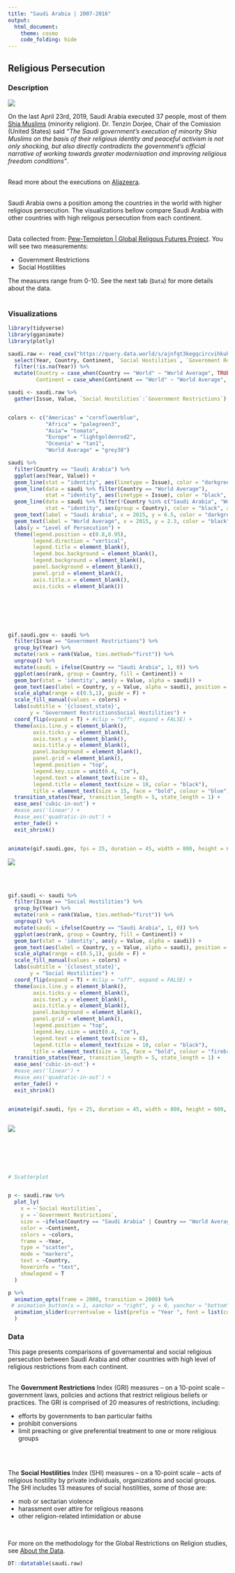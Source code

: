 ```yaml
---
title: "Saudi Arabia | 2007-2016"
output: 
  html_document:
    theme: cosmo
    code_folding: hide
---
```



## Religious Persecution {.tabset}

### Description

![](C:/DataScience/IntoData/Data wrangling and visualization/Religion Freedom/Saudi Arabia/saudiFlag.jpg)

On the last April 23rd, 2019, Saudi Arabia executed 37 people, most of them [Shia Muslims](https://www.cfr.org/backgrounder/shia-muslims-mideast) (minority religion). Dr. Tenzin Dorjee, Chair of the Comission (United States) said *"The Saudi government's execution of minority Shia Muslims on the basis of their religious identity and peaceful activism is not only shocking, but also directly contradicts the government's official narrative of working towards greater modernisation and improving religious freedom conditions"*. <br>
<br>


Read more about the executions on [Aljazeera](https://www.aljazeera.com/news/2019/04/commission-asks-punish-saudi-arabia-shia-executions-190427054817729.html). <br>
<br>

Saudi Arabia owns a position among the countries in the world with higher religious persecution. The visualizations bellow compare Saudi Arabia with other countries with high religous persecution from each continent. <br>
<br>

Data collected from: [Pew-Templeton | Global Religous Futures Project](http://www.globalreligiousfutures.org/). 
You will see two measurements: 

  * Government Restrictions
  * Social Hostilities
  
The measures range from 0-10. See the next tab (`Data`) for more details about the data. <br>
<br>


### Visualizations


```r
library(tidyverse)
library(gganimate)
library(plotly)
```

```r
saudi.raw <- read_csv("https://query.data.world/s/ajnfqt3kegqcircvihkuh7oosxm25o") %>% 
  select(Year, Country, Continent, `Social Hostilities`, `Government Restrictions`) %>% 
  filter(!is.na(Year)) %>% 
  mutate(Country = case_when(Country == "World" ~ "World Average", TRUE ~ Country),
         Continent = case_when(Continent == "World" ~ "World Average", TRUE ~ Continent))

saudi <- saudi.raw %>% 
  gather(Issue, Value, `Social Hostilities`:`Government Restrictions`)


colors <- c("Americas" = "cornflowerblue",
            "Africa" = "palegreen3",
            "Asia"= "tomato",
            "Europe" = "lightgoldenrod2",
            "Oceania" = "tan1",
            "World Average" = "grey30")

```





```r
saudi %>% 
  filter(Country == "Saudi Arabia") %>% 
  ggplot(aes(Year, Value)) +
  geom_line(stat = "identity", aes(linetype = Issue), color = "darkgreen", size = 1.2) +
  geom_line(data = saudi %>% filter(Country == "World Average"),
            stat = "identity", aes(linetype = Issue), color = "black", size = 1) +
  geom_line(data = saudi %>% filter(!Country %in% c("Saudi Arabia", "World Average")),
            stat = "identity", aes(group = Country), color = "black", alpha = .08) +
  geom_text(label = "Saudi Arabia", x = 2015, y = 6.5, color = "darkgreen", size = 3) +
  geom_text(label = "World Average", x = 2015, y = 2.3, color = "black", size = 3) +
  labs(y = "Level of Persecution") +
  theme(legend.position = c(0.8,0.95),
        legend.direction = "vertical",
        legend.title = element_blank(),
        legend.box.background = element_blank(),
        legend.background = element_blank(),
        panel.background = element_blank(),
        panel.grid = element_blank(),
        axis.title.x = element_blank(),
        axis.ticks = element_blank())

```


<br>
<br>
<br>
<br>



```r

gif.saudi.gov <- saudi %>% 
  filter(Issue == "Government Restrictions") %>% 
  group_by(Year) %>%
  mutate(rank = rank(Value, ties.method="first")) %>% 
  ungroup() %>% 
  mutate(saudi = ifelse(Country == "Saudi Arabia", 1, 0)) %>% 
  ggplot(aes(rank, group = Country, fill = Continent)) +
  geom_bar(stat = 'identity', aes(y = Value, alpha = saudi)) +
  geom_text(aes(label = Country, y = Value, alpha = saudi), position = position_dodge(0.1), size = 3) +
  scale_alpha(range = c(0.5,1), guide = F) +
  scale_fill_manual(values = colors) +
  labs(subtitle = '{closest_state}',
       y = "Government RestrictionsSocial Hostilities") +
  coord_flip(expand = T) + #clip = "off", expand = FALSE) +
  theme(axis.line.y = element_blank(),
        axis.ticks.y = element_blank(),
        axis.text.y = element_blank(),
        axis.title.y = element_blank(),
        panel.background = element_blank(),
        panel.grid = element_blank(),
        legend.position = "top",
        legend.key.size = unit(0.4, "cm"),
        legend.text = element_text(size = 8),
        legend.title = element_text(size = 10, color = "black"),
        title = element_text(size = 15, face = "bold", colour = "blue")) +
  transition_states(Year, transition_length = 5, state_length = 1) +
  ease_aes('cubic-in-out') +
  #ease_aes('linear') +
  #ease_aes('quadratic-in-out') +
  enter_fade() +
  exit_shrink()


animate(gif.saudi.gov, fps = 25, duration = 45, width = 800, height = 600, renderer = gifski_renderer("saudi_gov.gif"))

```





![](C:/DataScience/IntoData/Data wrangling and visualization/Religion Freedom/Saudi Arabia/saudi_gov.gif)

<br>
<br>




```r
gif.saudi <- saudi %>% 
  filter(Issue == "Social Hostilities") %>% 
  group_by(Year) %>%
  mutate(rank = rank(Value, ties.method="first")) %>% 
  ungroup() %>% 
  mutate(saudi = ifelse(Country == "Saudi Arabia", 1, 0)) %>% 
  ggplot(aes(rank, group = Country, fill = Continent)) +
  geom_bar(stat = 'identity', aes(y = Value, alpha = saudi)) +
  geom_text(aes(label = Country, y = Value, alpha = saudi), position = position_dodge(0.1), size = 3) +
  scale_alpha(range = c(0.5,1), guide = F) +
  scale_fill_manual(values = colors) +
  labs(subtitle = '{closest_state}',
       y = "Social Hostilities") +
  coord_flip(expand = T) + #clip = "off", expand = FALSE) +
  theme(axis.line.y = element_blank(),
        axis.ticks.y = element_blank(),
        axis.text.y = element_blank(),
        axis.title.y = element_blank(),
        panel.background = element_blank(),
        panel.grid = element_blank(),
        legend.position = "top",
        legend.key.size = unit(0.4, "cm"),
        legend.text = element_text(size = 8),
        legend.title = element_text(size = 10, color = "black"),
        title = element_text(size = 15, face = "bold", colour = "firebrick")) +
  transition_states(Year, transition_length = 5, state_length = 1) +
  ease_aes('cubic-in-out') +
  #ease_aes('linear') +
  #ease_aes('quadratic-in-out') +
  enter_fade() +
  exit_shrink()


animate(gif.saudi, fps = 25, duration = 45, width = 800, height = 600, renderer = gifski_renderer("saudi.gif"))



```



![](C:/DataScience/IntoData/Data wrangling and visualization/Religion Freedom/Saudi Arabia/saudi.gif)


<br>
<br>
<br>
<br>




```r

# Scatterplot


p <- saudi.raw %>%
  plot_ly(
    x = ~`Social Hostilities`,
    y = ~`Government Restrictions`,
    size = ~ifelse(Country == "Saudi Arabia" | Country == "World Average", 4, 1),
    color = ~Continent,
    colors = ~colors,
    frame = ~Year,
    type = "scatter",
    mode = "markers",
    text = ~Country,
    hoverinfo = "text",
    showlegend = T
  )

p %>% 
  animation_opts(frame = 2000, transition = 2000) %>% 
 # animation_button(x = 1, xanchor = "right", y = 0, yanchor = "bottom") %>% 
  animation_slider(currentvalue = list(prefix = "Year ", font = list(color = "darkgreen"))
  )
```






### Data


This page presents comparisons of governamental and social religious persecution between Saudi Arabia and other countries with high level of religious restrictions from each continent. <br>
<br>


The **Government Restrictions** Index (GRI) measures -- on a 10-point scale -- government laws, policies and actions that restrict religious beliefs or practices. The GRI is comprised of 20 measures of restrictions, including:

  * efforts by governments to ban particular faiths
  * prohibit conversions
  * limit preaching or give preferential treatment to one or more religious groups
  
<br>
<br>

The **Social Hostilities** Index (SHI) measures -- on a 10-point scale -- acts of religious hostility by private individuals, organizations and social groups. The SHI includes 13 measures of social hostilities, some of those are:

  * mob or sectarian violence
  * harassment over attire for religious reasons
  * other religion-related intimidation or abuse

<br>

For more on the methodology for the Global Restrictions on Religion studies, see [About the Data](http://www.globalreligiousfutures.org/explorer/about-GRF-data).



```r
DT::datatable(saudi.raw)
```

